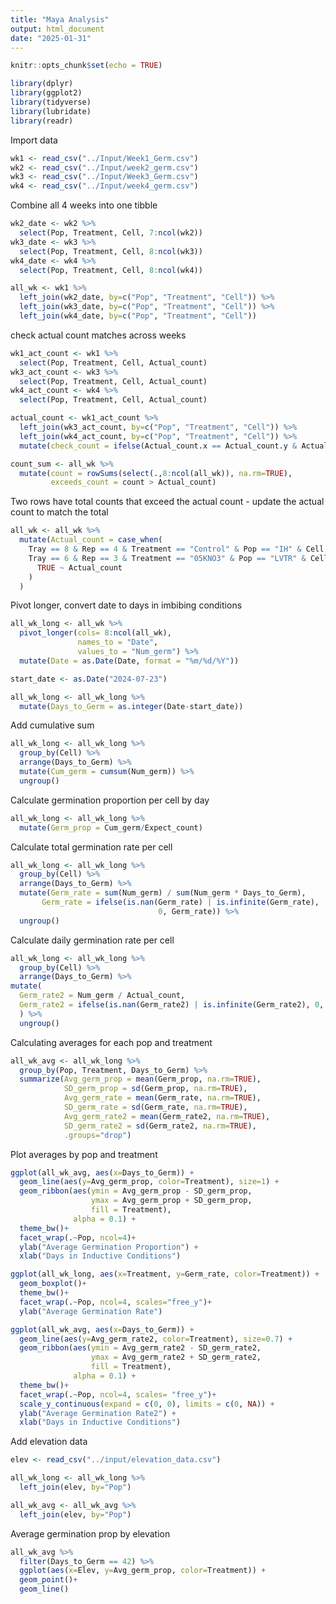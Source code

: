 ```yaml
---
title: "Maya Analysis"
output: html_document
date: "2025-01-31"
---
```


```r
knitr::opts_chunk$set(echo = TRUE)
```

```r
library(dplyr)
library(ggplot2)
library(tidyverse)
library(lubridate)
library(readr)
```

Import data
```r
wk1 <- read_csv("../Input/Week1_Germ.csv")
wk2 <- read_csv("../Input/week2_germ.csv")
wk3 <- read_csv("../Input/Week3_Germ.csv")
wk4 <- read_csv("../Input/week4_germ.csv")
```
Combine all 4 weeks into one tibble
```r
wk2_date <- wk2 %>%
  select(Pop, Treatment, Cell, 7:ncol(wk2))
wk3_date <- wk3 %>%
  select(Pop, Treatment, Cell, 8:ncol(wk3))
wk4_date <- wk4 %>%
  select(Pop, Treatment, Cell, 8:ncol(wk4))

all_wk <- wk1 %>%
  left_join(wk2_date, by=c("Pop", "Treatment", "Cell")) %>%
  left_join(wk3_date, by=c("Pop", "Treatment", "Cell")) %>%
  left_join(wk4_date, by=c("Pop", "Treatment", "Cell"))
```

check actual count matches across weeks
```r
wk1_act_count <- wk1 %>%
  select(Pop, Treatment, Cell, Actual_count)
wk3_act_count <- wk3 %>%
  select(Pop, Treatment, Cell, Actual_count)
wk4_act_count <- wk4 %>%
  select(Pop, Treatment, Cell, Actual_count)

actual_count <- wk1_act_count %>%
  left_join(wk3_act_count, by=c("Pop", "Treatment", "Cell")) %>%
  left_join(wk4_act_count, by=c("Pop", "Treatment", "Cell")) %>%
  mutate(check_count = ifelse(Actual_count.x == Actual_count.y & Actual_count.y == Actual_count, TRUE, FALSE))

count_sum <- all_wk %>%
  mutate(count = rowSums(select(.,8:ncol(all_wk)), na.rm=TRUE),
         exceeds_count = count > Actual_count)
```

Two rows have total counts that exceed the actual count - update the actual count to match the total 
```r
all_wk <- all_wk %>%
  mutate(Actual_count = case_when(
    Tray == 8 & Rep == 4 & Treatment == "Control" & Pop == "IH" & Cell == "A4_T8" ~ 6,
    Tray == 6 & Rep == 3 & Treatment == "05KNO3" & Pop == "LVTR" & Cell == "A6_T6" ~ 6,
      TRUE ~ Actual_count 
    )
  )
```

Pivot longer, convert date to days in imbibing conditions
```r
all_wk_long <- all_wk %>%
  pivot_longer(cols= 8:ncol(all_wk),
               names_to = "Date",
               values_to = "Num_germ") %>%
  mutate(Date = as.Date(Date, format = "%m/%d/%Y"))

start_date <- as.Date("2024-07-23")

all_wk_long <- all_wk_long %>%
  mutate(Days_to_Germ = as.integer(Date-start_date))
```

Add cumulative sum 
```r
all_wk_long <- all_wk_long %>%
  group_by(Cell) %>%
  arrange(Days_to_Germ) %>%
  mutate(Cum_germ = cumsum(Num_germ)) %>%
  ungroup()
```

Calculate germination proportion per cell by day
```r
all_wk_long <- all_wk_long %>%
  mutate(Germ_prop = Cum_germ/Expect_count)
```

Calculate total germination rate per cell
```r
all_wk_long <- all_wk_long %>%
  group_by(Cell) %>%
  arrange(Days_to_Germ) %>% 
  mutate(Germ_rate = sum(Num_germ) / sum(Num_germ * Days_to_Germ),
       Germ_rate = ifelse(is.nan(Germ_rate) | is.infinite(Germ_rate), 
                                 0, Germ_rate)) %>%
  ungroup()
```

Calculate daily germination rate per cell
```r
all_wk_long <- all_wk_long %>%
  group_by(Cell) %>%
  arrange(Days_to_Germ) %>% 
mutate(
  Germ_rate2 = Num_germ / Actual_count,
  Germ_rate2 = ifelse(is.nan(Germ_rate2) | is.infinite(Germ_rate2), 0, Germ_rate2)
  ) %>%
  ungroup()
```

Calculating averages for each pop and treatment
```r
all_wk_avg <- all_wk_long %>%
  group_by(Pop, Treatment, Days_to_Germ) %>%
  summarize(Avg_germ_prop = mean(Germ_prop, na.rm=TRUE),
            SD_germ_prop = sd(Germ_prop, na.rm=TRUE),
            Avg_germ_rate = mean(Germ_rate, na.rm=TRUE),
            SD_germ_rate = sd(Germ_rate, na.rm=TRUE),
            Avg_germ_rate2 = mean(Germ_rate2, na.rm=TRUE),
            SD_germ_rate2 = sd(Germ_rate2, na.rm=TRUE),
            .groups="drop")

```

Plot averages by pop and treatment
```r
ggplot(all_wk_avg, aes(x=Days_to_Germ)) +
  geom_line(aes(y=Avg_germ_prop, color=Treatment), size=1) +
  geom_ribbon(aes(ymin = Avg_germ_prop - SD_germ_prop, 
                  ymax = Avg_germ_prop + SD_germ_prop, 
                  fill = Treatment), 
              alpha = 0.1) +
  theme_bw()+
  facet_wrap(.~Pop, ncol=4)+
  ylab("Average Germination Proportion") +
  xlab("Days in Inductive Conditions")
```
```r
ggplot(all_wk_long, aes(x=Treatment, y=Germ_rate, color=Treatment)) +
  geom_boxplot()+
  theme_bw()+
  facet_wrap(.~Pop, ncol=4, scales="free_y")+
  ylab("Average Germination Rate") 
```
```r
ggplot(all_wk_avg, aes(x=Days_to_Germ)) +
  geom_line(aes(y=Avg_germ_rate2, color=Treatment), size=0.7) +
  geom_ribbon(aes(ymin = Avg_germ_rate2 - SD_germ_rate2, 
                  ymax = Avg_germ_rate2 + SD_germ_rate2, 
                  fill = Treatment), 
              alpha = 0.1) +
  theme_bw()+
  facet_wrap(.~Pop, ncol=4, scales= "free_y")+
  scale_y_continuous(expand = c(0, 0), limits = c(0, NA)) +
  ylab("Average Germination Rate2") +
  xlab("Days in Inductive Conditions")
```
Add elevation data
```r
elev <- read_csv("../input/elevation_data.csv")

all_wk_long <- all_wk_long %>%
  left_join(elev, by="Pop")

all_wk_avg <- all_wk_avg %>%
  left_join(elev, by="Pop")


```
Average germination prop by elevation
```r
all_wk_avg %>%
  filter(Days_to_Germ == 42) %>%
  ggplot(aes(x=Elev, y=Avg_germ_prop, color=Treatment)) +
  geom_point()+
  geom_line()
```

